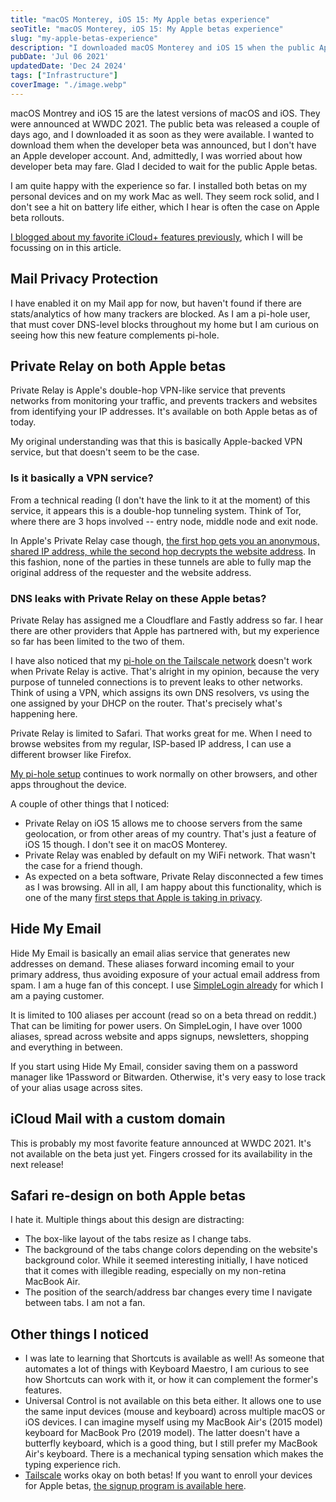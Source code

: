 ```yaml
---
title: "macOS Monterey, iOS 15: My Apple betas experience"
seoTitle: "macOS Monterey, iOS 15: My Apple betas experience"
slug: "my-apple-betas-experience"
description: "I downloaded macOS Monterey and iOS 15 when the public Apple betas were announced two days ago. Read on to see how my experience has been."
pubDate: 'Jul 06 2021'
updatedDate: 'Dec 24 2024'
tags: ["Infrastructure"]
coverImage: "./image.webp"
---
```


macOS Montrey and iOS 15 are the latest versions of macOS and iOS. They were announced at WWDC 2021. The public beta was released a couple of days ago, and I downloaded it as soon as they were available. I wanted to download them when the developer beta was announced, but I don't have an Apple developer account. And, admittedly, I was worried about how developer beta may fare. Glad I decided to wait for the public Apple betas.

I am quite happy with the experience so far. I installed both betas on my personal devices and on my work Mac as well. They seem rock solid, and I don't see a hit on battery life either, which I hear is often the case on Apple beta rollouts.

[I blogged about my favorite iCloud+ features previously](https://www.arun.blog/post/my-favorite-wwdc21-announcements/), which I will be focussing on in this article.

## Mail Privacy Protection

I have enabled it on my Mail app for now, but haven't found if there are stats/analytics of how many trackers are blocked. As I am a pi-hole user, that must cover DNS-level blocks throughout my home but I am curious on seeing how this new feature complements pi-hole.

<R2Image imageKey="assets/my-apple-betas-experience-708af2b4-482d-4e45-9289-fcfefb358cfd.png" alt="A screenshot from iOS 15 that shows the new Mail Privacy Protection feature. It blocks trackers on your mailboxes." />

## Private Relay on both Apple betas

Private Relay is Apple's double-hop VPN-like service that prevents networks from monitoring your traffic, and prevents trackers and websites from identifying your IP addresses. It's available on both Apple betas as of today.

My original understanding was that this is basically Apple-backed VPN service, but that doesn't seem to be the case.

### Is it basically a VPN service?

From a technical reading (I don't have the link to it at the moment) of this service, it appears this is a double-hop tunneling system. Think of Tor, where there are 3 hops involved -- entry node, middle node and exit node.

In Apple's Private Relay case though, [the first hop gets you an anonymous, shared IP address, while the second hop decrypts the website address](https://www.cnet.com/news/no-apples-private-relay-is-not-a-vpn/?utm_source=reddit.com). In this fashion, none of the parties in these tunnels are able to fully map the original address of the requester and the website address.

### DNS leaks with Private Relay on these Apple betas?

Private Relay has assigned me a Cloudflare and Fastly address so far. I hear there are other providers that Apple has partnered with, but my experience so far has been limited to the two of them.

I have also noticed that my [pi-hole on the Tailscale network](https://www.arun.blog/post/pi-hole-on-tailscale/) doesn't work when Private Relay is active. That's alright in my opinion, because the very purpose of tunneled connections is to prevent leaks to other networks. Think of using a VPN, which assigns its own DNS resolvers, vs using the one assigned by your DHCP on the router. That's precisely what's happening here.

<R2Image imageKey="assets/my-apple-betas-experience-8894757f-f598-452a-b5cb-87ee1afd53c4.png" alt="A screenshot from iOS 15 that shows the Private Relay functionality's settings." />

Private Relay is limited to Safari. That works great for me. When I need to browse websites from my regular, ISP-based IP address, I can use a different browser like Firefox.

[My pi-hole setup](https://www.arun.blog/post/my-dns-setup/) continues to work normally on other browsers, and other apps throughout the device.

A couple of other things that I noticed:
- Private Relay on iOS 15 allows me to choose servers from the same geolocation, or from other areas of my country. That's just a feature of iOS 15 though. I don't see it on macOS Monterey.
- Private Relay was enabled by default on my WiFi network. That wasn't the case for a friend though.
- As expected on a beta software, Private Relay disconnected a few times as I was browsing.
All in all, I am happy about this functionality, which is one of the many [first steps that Apple is taking in privacy](https://www.arun.blog/post/kudos-to-apple-for-privacy-focussed-features/).

## Hide My Email

Hide My Email is basically an email alias service that generates new addresses on demand. These aliases forward incoming email to your primary address, thus avoiding exposure of your actual email address from spam. I am a huge fan of this concept. I use [SimpleLogin already](https://www.arun.blog/post/of-emails-and-aliases/) for which I am a paying customer.

It is limited to 100 aliases per account (read so on a beta thread on reddit.) That can be limiting for power users. On SimpleLogin, I have over 1000 aliases, spread across website and apps signups, newsletters, shopping and everything in between.

<R2Image imageKey="assets/my-apple-betas-experience-2866bd0b-b450-48ba-8002-26ad964fe7f3.png" alt="A screenshot showing the new Hide My Email functionality on Apple's iOS 15." />

If you start using Hide My Email, consider saving them on a password manager like 1Password or Bitwarden. Otherwise, it's very easy to lose track of your alias usage across sites.

## iCloud Mail with a custom domain

This is probably my most favorite feature announced at WWDC 2021. It's not available on the beta just yet. Fingers crossed for its availability in the next release!

## Safari re-design on both Apple betas

I hate it. Multiple things about this design are distracting:
- The box-like layout of the tabs resize as I change tabs.
- The background of the tabs change colors depending on the website's background color. While it seemed interesting initially, I have noticed that it comes with illegible reading, especially on my non-retina MacBook Air.
- The position of the search/address bar changes every time I navigate between tabs.
I am not a fan.

## Other things I noticed
- I was late to learning that Shortcuts is available as well! As someone that automates a lot of things with Keyboard Maestro, I am curious to see how Shortcuts can work with it, or how it can complement the former's features.
- Universal Control is not available on this beta either. It allows one to use the same input devices (mouse and keyboard) across multiple macOS or iOS devices. I can imagine myself using my MacBook Air's (2015 model) keyboard for MacBook Pro (2019 model). The latter doesn't have a butterfly keyboard, which is a good thing, but I still prefer my MacBook Air's keyboard. There is a mechanical typing sensation which makes the typing experience rich.
- [Tailscale](https://blogarunsathiya.wordpress.com/tag/tailscale/) works okay on both betas!
If you want to enroll your devices for Apple betas, [the signup program is available here](https://beta.apple.com/sp/betaprogram/).
